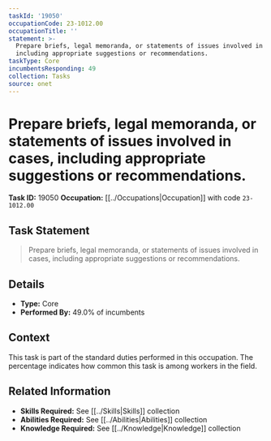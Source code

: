 ```yaml
---
taskId: '19050'
occupationCode: 23-1012.00
occupationTitle: ''
statement: >-
  Prepare briefs, legal memoranda, or statements of issues involved in cases,
  including appropriate suggestions or recommendations.
taskType: Core
incumbentsResponding: 49
collection: Tasks
source: onet
---
```

# Prepare briefs, legal memoranda, or statements of issues involved in cases, including appropriate suggestions or recommendations.

**Task ID:** 19050
**Occupation:** [[../Occupations|Occupation]] with code `23-1012.00`

## Task Statement

> Prepare briefs, legal memoranda, or statements of issues involved in cases, including appropriate suggestions or recommendations.

## Details

- **Type:** Core
- **Performed By:** 49.0% of incumbents

## Context

This task is part of the standard duties performed in this occupation. The percentage indicates how common this task is among workers in the field.

## Related Information

- **Skills Required:** See [[../Skills|Skills]] collection
- **Abilities Required:** See [[../Abilities|Abilities]] collection
- **Knowledge Required:** See [[../Knowledge|Knowledge]] collection
